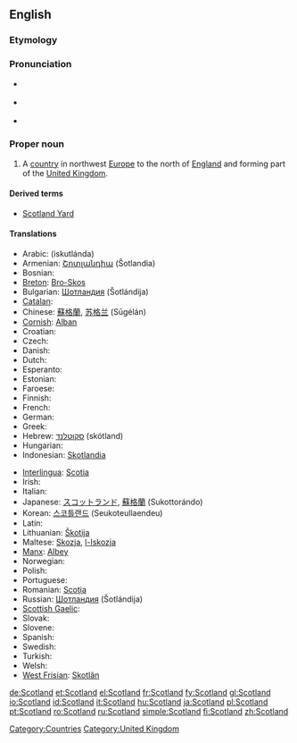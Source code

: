 ==English==
{{wikipedia}}

===Etymology===
{{compound|Scot|land}}

===Pronunciation===
* {{a|UK}} {{IPA|/ˈskɒt.lənd/}}
* {{a|US}} {{IPA|/ˈskɑt.lənd/}}
* {{audio|en-us-Scotland.ogg|Audio (US)}}

===Proper noun===
{{en-proper noun}}

# A [[country]] in northwest [[Europe]] to the north of [[England]] and forming part of the [[United Kingdom]].

====Derived terms====
* [[Scotland Yard]]

====Translations====
{{trans-top|country in northwest Europe to the north of England}}
* Arabic: {{Arab|[[اسكتلندا]]}} (iskutlánda) {{f}}
* Armenian: [[Շոտլանդիա]] (Šotlandia)
* Bosnian: {{t-|bs|Škotska|f}}
* [[Breton]]: [[Bro-Skos]]
* Bulgarian: [[Шотландия]] (Šotlándija) {{f}}
* [[Catalan]]: {{t|ca|Escòcia|f}}
* Chinese: [[蘇格蘭]], [[苏格兰]] (Sūgélán)
* [[Cornish]]: [[Alban]]
* Croatian: {{t-|hr|Škotska|f|alt=Škȍtskā}}
* Czech: {{t+|cs|Skotsko}}
* Danish: {{t+|da|Skotland}}
* Dutch: {{t+|nl|Schotland}}
* Esperanto: {{t-|eo|Skotlando|xs=Esperanto}}
* Estonian: {{t-|et|Šotimaa}}
* Faroese: {{t-|fo|Skotland|n|xs=Faroese}}
* Finnish: {{t+|fi|Skotlanti}}
* French: {{t+|fr|Écosse|f}}
* German: {{t+|de|Schottland|n}}
* Greek: {{t+|el|Σκωτία|f|tr=Skotía}}
* Hebrew: [[סקוטלנד]] (skótland) {{m}}
* Hungarian: {{t+|hu|Skócia}}
* Indonesian: [[Skotlandia]]
{{trans-mid}}
* [[Interlingua]]: [[Scotia]]
* Irish: {{t-|ga|Albain|f|xs=Irish}}
* Italian: {{t+|it|Scozia|f}}
* Japanese: [[スコットランド]], [[蘇格蘭]] (Sukottorándo)
* Korean: [[스코틀랜드]] (Seukoteullaendeu)
* Latin: {{t-|la|Caledonia|f}}
* Lithuanian: [[Škotija]] {{f}}
* Maltese: [[Skozja]], [[l-Iskozja]]
* [[Manx]]: [[Albey]]
* Norwegian: {{t+|no|Skottland}}
* Polish: {{t+|pl|Szkocja|f}}
* Portuguese: {{t+|pt|Escócia|f}}
* Romanian: [[Scoţia]] {{f}}
* Russian: [[Шотландия]] (Šotlándija) {{f}}
* [[Scottish Gaelic]]: {{t-|gd|Alba|f|xs=Scottish Gaelic}}
* Slovak: {{t-|sk|Škótsko|n}}
* Slovene: {{t+|sl|Škotska|f}}
* Spanish: {{t+|es|Escocia|f}}
* Swedish: {{t+|sv|Skottland}}
* Turkish: {{t+|tr|İskoçya}}
* Welsh: {{t-|cy|yr Alban|f|xs=Welsh}}
* [[West Frisian]]: [[Skotlân]]
{{trans-bottom}}

[[Category:Countries]]
[[Category:United Kingdom]]

[[de:Scotland]]
[[et:Scotland]]
[[el:Scotland]]
[[fr:Scotland]]
[[fy:Scotland]]
[[gl:Scotland]]
[[io:Scotland]]
[[id:Scotland]]
[[it:Scotland]]
[[hu:Scotland]]
[[ja:Scotland]]
[[pl:Scotland]]
[[pt:Scotland]]
[[ro:Scotland]]
[[ru:Scotland]]
[[simple:Scotland]]
[[fi:Scotland]]
[[zh:Scotland]]